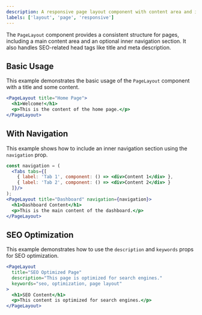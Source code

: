 ```yaml
---
description: A responsive page layout component with content area and inner navigation.
labels: ['layout', 'page', 'responsive']
---
```


The `PageLayout` component provides a consistent structure for pages, including a main content area and an optional inner navigation section. It also handles SEO-related head tags like title and meta description.

## Basic Usage

This example demonstrates the basic usage of the `PageLayout` component with a title and some content.

```jsx
<PageLayout title="Home Page">
  <h1>Welcome!</h1>
  <p>This is the content of the home page.</p>
</PageLayout>
```

## With Navigation

This example shows how to include an inner navigation section using the `navigation` prop.

```jsx
const navigation = (
  <Tabs tabs={[
    { label: 'Tab 1', component: () => <div>Content 1</div> },
    { label: 'Tab 2', component: () => <div>Content 2</div> }
  ]}/>
);
<PageLayout title="Dashboard" navigation={navigation}>
  <h1>Dashboard Content</h1>
  <p>This is the main content of the dashboard.</p>
</PageLayout>
```

## SEO Optimization

This example demonstrates how to use the `description` and `keywords` props for SEO optimization.

```jsx
<PageLayout
  title="SEO Optimized Page"
  description="This page is optimized for search engines."
  keywords="seo, optimization, page layout"
>
  <h1>SEO Content</h1>
  <p>This content is optimized for search engines.</p>
</PageLayout>